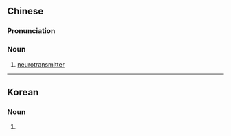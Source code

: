 {{also|神经传导物质}}
==Chinese==
{{zh-forms|type=222|s=神经传导物质}}
{{wikipedia|lang=zh}}

===Pronunciation===
{{zh-pron
|m=shénjīng chuándǎo wù質
|c=san4 ging1 cyun4 dou6 mat6 zat1
|cat=n
}}

===Noun===
{{zh-noun}}

# {{lb|zh|neuroscience}} [[neurotransmitter]]

----

==Korean==
{{ko-hanjatab}}

===Noun===
{{ko-noun|hangeul=신경전달물질}}

# {{hanja form of|신경전달물질|[[neurotransmitter]]}}